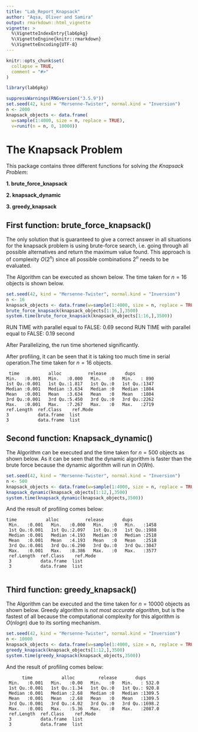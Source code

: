 ```yaml
---
title: "Lab_Report_Knapsack"
author: "Aqsa, Oliver and Samira"
output: rmarkdown::html_vignette
vignette: >
  %\VignetteIndexEntry{lab6pkg}
  %\VignetteEngine{knitr::rmarkdown}
  %\VignetteEncoding{UTF-8}
---
```


```r
knitr::opts_chunk$set(
  collapse = TRUE,
  comment = "#>"
)
```

```r
library(lab6pkg)
```


```r
suppressWarnings(RNGversion("3.5.9"))
set.seed(42, kind = "Mersenne-Twister", normal.kind = "Inversion")
n <- 2000
knapsack_objects <- data.frame(
  w=sample(1:4000, size = n, replace = TRUE),
  v=runif(n = n, 0, 10000))
```

# **The Knapsack Problem**

This package contains three different functions for solving _the Knapsack Problem_:

**1. brute_force_knapsack**

**2. knapsack_dynamic**

**3. greedy_knapsack**

## First function: **brute_force_knapsack()**

The only solution that is guaranteed to give a correct answer in all situations for the knapsack problem is using brute-force search, i.e. going through all possible alternatives and return the maximum value found. This approach is of complexity $O(2^n)$ since all possible combinations $2^n$ needs to be evaluated.


The Algorithm can be executed as shown below. The time taken for $n=16$ objects is shown below.

```r
set.seed(42, kind = "Mersenne-Twister", normal.kind = "Inversion")
n <- 16
knapsack_objects <- data.frame(w=sample(1:4000, size = n, replace = TRUE),v=runif(n = n, 0, 10000))
brute_force_knapsack(knapsack_objects[1:16,],3500)
system.time(brute_force_knapsack(knapsack_objects[1:16,],3500))
```
RUN TIME with parallel equal to FALSE: 0.69 second
RUN TIME with parallel equal to FALSE: 0.19 second

<p> After Parallelizing, the run time shortened significantly.
 
<p> After profiling, it can be seen that it is taking too much time in serial operation.The time taken for $n=16$ objects.

```
 time           alloc          release       dups     
Min.   :0.001   Min.   :0.000   Min.   :0   Min.   : 890  
1st Qu.:0.001   1st Qu.:1.817   1st Qu.:0   1st Qu.:1347  
Median :0.001   Median :3.634   Median :0   Median :1804  
Mean   :0.001   Mean   :3.634   Mean   :0   Mean   :1804  
3rd Qu.:0.001   3rd Qu.:5.450   3rd Qu.:0   3rd Qu.:2262  
Max.   :0.001   Max.   :7.267   Max.   :0   Max.   :2719  
ref.Length  ref.Class    ref.Mode 
3           data.frame  list      
3           data.frame  list    
```

## Second function: **Knapsack_dynamic()**
<p> The Algorithm can be executed and the time taken for $n=500$ objects as shown below. As it can be seen that the dynamic algorithm is faster than the brute force because the dynamic algorithm will run in $O(Wn)$.

```r
set.seed(42, kind = "Mersenne-Twister", normal.kind = "Inversion")
n <- 500
knapsack_objects <- data.frame(w=sample(1:4000, size = n, replace = TRUE),v=runif(n = n, 0, 10000))
knapsack_dynamic(knapsack_objects[1:12,],3500)
system.time(knapsack_dynamic(knapsack_objects,3500))

```
And the result of profiling comes below:

```
time           alloc          release       dups     
 Min.   :0.001   Min.   :0.000   Min.   :0   Min.   :1458  
 1st Qu.:0.001   1st Qu.:2.097   1st Qu.:0   1st Qu.:1988  
 Median :0.001   Median :4.193   Median :0   Median :2518  
 Mean   :0.001   Mean   :4.193   Mean   :0   Mean   :2518  
 3rd Qu.:0.001   3rd Qu.:6.290   3rd Qu.:0   3rd Qu.:3047  
 Max.   :0.001   Max.   :8.386   Max.   :0   Max.   :3577  
 ref.Length  ref.Class    ref.Mode 
 3           data.frame  list      
 3           data.frame  list 
 
```

## Third function: **greedy_knapsack()**
<p> The Algorithm can be executed and the time taken for $n=10000$ objects as shown below. Greedy algorithm is _not most accurate algorithm_, but is the fastest of all because the computational complexity for this algorithm is $O(nlogn)$ due to its sorting mechanism.  

```r
set.seed(42, kind = "Mersenne-Twister", normal.kind = "Inversion")
n <- 10000
knapsack_objects <- data.frame(w=sample(1:4000, size = n, replace = TRUE),v=runif(n = n, 0, 10000))
greedy_knapsack(knapsack_objects[1:12,],3500)
system.time(greedy_knapsack(knapsack_objects,3500))
```

And the result of profiling comes below:


```
      time           alloc         release       dups       
 Min.   :0.001   Min.   :0.00   Min.   :0   Min.   : 532.0  
 1st Qu.:0.001   1st Qu.:1.34   1st Qu.:0   1st Qu.: 920.8  
 Median :0.001   Median :2.68   Median :0   Median :1309.5  
 Mean   :0.001   Mean   :2.68   Mean   :0   Mean   :1309.5  
 3rd Qu.:0.001   3rd Qu.:4.02   3rd Qu.:0   3rd Qu.:1698.2  
 Max.   :0.001   Max.   :5.36   Max.   :0   Max.   :2087.0  
 ref.Length  ref.Class    ref.Mode 
 3           data.frame  list      
 3           data.frame  list      
```
